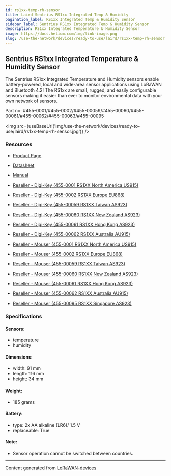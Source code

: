 ```yaml
---
id: rs1xx-temp-rh-sensor
title: Laird Sentrius RS1xx Integrated Temp & Humidity
pagination_label: RS1xx Integrated Temp & Humidity Sensor
sidebar_label: Sentrius RS1xx Integrated Temp & Humidity Sensor
description: RS1xx Integrated Temperature & Humidity Sensor
image: https://docs.helium.com/img/link-image.png
slug: /use-the-network/devices/ready-to-use/laird/rs1xx-temp-rh-sensor
---
```



## Sentrius RS1xx Integrated Temperature & Humidity Sensor

The Sentrius RS1xx Integrated Temperature and Humidity sensors enable battery-powered, local and
wide-area sensor applications using LoRaWAN and Bluetooth 4.2! The RS1xx are small, rugged, and
easily configurable sensors making it easier than ever to monitor environmental data with your own
network of sensors.

Part no: #455-0001/#455-0002/#455-00059/#455-00060/#455-00061/#455-00062/#455-00063/#455-00095

<img src={useBaseUrl('img/use-the-network/devices/ready-to-use/laird/rs1xx-temp-rh-sensor.jpg')} />

### Resources

- [Product Page](https://www.lairdconnect.com/iot-devices/lorawan-iot-devices/sentrius-rs1xx-lora-enabled-sensors)
- [Datasheet](https://www.lairdconnect.com/documentation/product-brief-sentrius-rs1xx-integrated-temp-humidity-sensor)
- [Manual](https://www.lairdconnect.com/documentation/user-guide-sentrius-rs1xx-ext-openclosed-int-temphumidity-sensors)

- [Reseller - Digi-Key (455-0001 RS1XX North America US915)](https://www.digikey.com/en/products/detail/laird-connectivity-inc/455-0001/8023006)
- [Reseller - Digi-Key (455-0002 RS1XX Europe EU868)](https://www.digikey.co.uk/product-detail/en/laird-connectivity-inc/455-0002/455-0002-ND/8023004)
- [Reseller - Digi-Key (455-00059 RS1XX Taiwan AS923)](https://www.digikey.com/en/products/detail/laird-connectivity-inc/455-00059/10639011?s=N4IgTCBcDaICwFYEFoAM6EE4QF0C%2BQA)
- [Reseller - Digi-Key (455-00060 RS1XX New Zealand AS923)](https://www.digikey.com/en/products/detail/laird-connectivity-inc/455-00060/10639021?s=N4IgTCBcDaICwFYEFoAM6BsqQF0C%2BQA)
- [Reseller - Digi-Key (455-00061 RS1XX Hong Kong AS923)](https://www.digikey.com/en/products/detail/laird-connectivity-inc/455-00061/10639025?s=N4IgTCBcDaICwFYEFoAM6BsBGEBdAvkA)
- [Reseller - Digi-Key (455-00062 RS1XX Australia AU915)](https://www.digikey.com/en/products/detail/laird-connectivity-inc/455-00062/10639013?s=N4IgTCBcDaICwFYEFoAM6BsEC6BfIA)

- [Reseller - Mouser (455-0001 RS1XX North America US915)](https://www.mouser.com/ProductDetail/Laird-Connectivity/455-0001?qs=f9yNj16SXrLHWGWgPjEnvQ%3D%3D)
- [Reseller - Mouser (455-0002 RS1XX Europe EU868)](https://www.mouser.co.uk/ProductDetail/Laird-Connectivity/455-0002/?qs=f9yNj16SXrIAaoVm5TkfuA%3D%3D)
- [Reseller - Mouser (455-00059 RS1XX Taiwan AS923)](https://www.mouser.com/ProductDetail/Laird-Connectivity/455-00059?qs=%2Fha2pyFadug275OP%2F%252BIeOGqsiPUjgBUS3ujP7OCtiSiqAKHYcWnchQ%3D%3D)
- [Reseller - Mouser (455-00060 RS1XX New Zealand AS923)](https://www.mouser.com/ProductDetail/Laird-Connectivity/455-00060?qs=%2Fha2pyFaduiVPYR7juSnK4HtmUbAGQ%2FyY9G5NV4%2F5WnloWmX%2FDVRmg%3D%3D)
- [Reseller - Mouser (455-00061 RS1XX Hong Kong AS923)](https://www.mouser.com/ProductDetail/Laird-Connectivity/455-00061?qs=%2Fha2pyFaduiVPYR7juSnK65B4wN7scy2iXni0py6MqHs2gndLUPjTA%3D%3D)
- [Reseller - Mouser (455-00062 RS1XX Australia AU915)](https://www.mouser.com/ProductDetail/Laird-Connectivity/455-00062?qs=%2Fha2pyFaduiVPYR7juSnK7Z5c85KXbBGXG2burRb%252Bu%2Fiv4fNSMhC1g%3D%3D)
- [Reseller - Mouser (455-00095 RS1XX Singapore AS923)](https://www.mouser.com/ProductDetail/Laird-Connectivity/455-00095?qs=W%2FMpXkg%252BdQ5CxdiDQv0Dww%3D%3D)

### Specifications

#### Sensors:

- temperature
- humidity

#### Dimensions:

- width: 91 mm
- length: 116 mm
- height: 34 mm

#### Weight:

- 185 grams

#### Battery:

- type: 2x AA alkaline (LR6)/ 1.5 V
- replaceable: True

#### Note:

- Sensor operation cannot be switched between countries.

---

Content generated from [LoRaWAN-devices](https://github.com/TheThingsNetwork/lorawan-devices)
